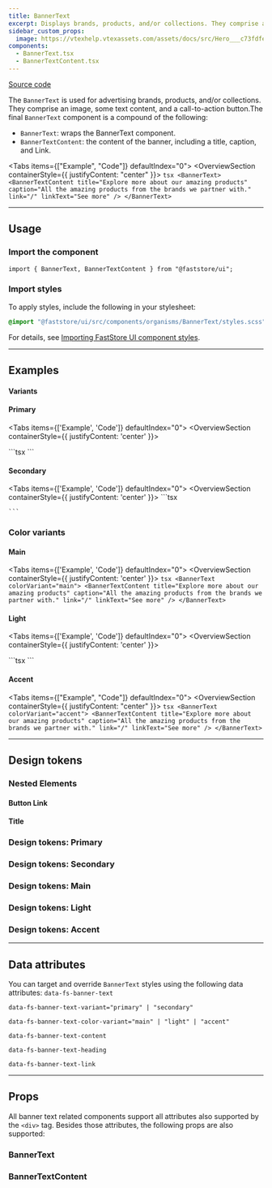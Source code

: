 ```yaml
---
title: BannerText
excerpt: Displays brands, products, and/or collections. They comprise an image, some text content, and a call-to-action button.
sidebar_custom_props:
  image: https://vtexhelp.vtexassets.com/assets/docs/src/Hero___c73fdfe80ce87c2ccc4701c07e9d5398.png
components:
  - BannerText.tsx
  - BannerTextContent.tsx
---
```


[<i class="fa-brands fa-github"></i> Source code](https://github.com/vtex/faststore/tree/main/packages/components/src/atoms/BannerText)

The `BannerText` is used for advertising brands, products, and/or collections. They comprise an image, some text content, and a call-to-action button.The final `BannerText` component is a compound of the following:

- `BannerText`: wraps the BannerText component.
- `BannerTextContent`: the content of the banner, including a title, caption, and Link.

<Tabs items={["Example", "Code"]} defaultIndex="0">
  <Tab>
    <OverviewSection containerStyle={{ justifyContent: "center" }}>
      <BannerText>
        <BannerTextContent
          title="Explore more about our amazing products"
          caption="All the amazing products from the brands we partner with."
          link="/"
          linkText="See more"
        />
      </BannerText>
    </OverviewSection>
  </Tab>
  <Tab>
    ```tsx
    <BannerText>
      <BannerTextContent
        title="Explore more about our amazing products"
        caption="All the amazing products from the brands we partner with."
        link="/"
        linkText="See more"
      />
    </BannerText>
    ```
  </Tab>
</Tabs>

---

## Usage

### Import the component

```tsx
import { BannerText, BannerTextContent } from "@faststore/ui";
```

### Import styles

To apply styles, include the following in your stylesheet:

```scss
@import "@faststore/ui/src/components/organisms/BannerText/styles.scss";
```

For details, see [Importing FastStore UI component styles](https://developers.vtex.com/docs/guides/faststore/using-themes-importing-ui-components-styles).

---

## Examples

#### Variants

#### Primary

<Tabs items={['Example', 'Code']} defaultIndex="0">
  <Tab>
    <OverviewSection containerStyle={{ justifyContent: 'center' }}>
      <BannerText variant="primary">
        <BannerTextContent
        title="Explore more about our amazing products"
        caption="All the amazing products from the brands we partner with."
        link="/"
        linkText="See more"
      />
      </BannerText>
    </OverviewSection>

  </Tab>
  <Tab>
    ```tsx
    <BannerText variant="primary">
      <BannerTextContent
        title="Explore more about our amazing products"
        caption="All the amazing products from the brands we partner with."
        link="/"
        linkText="See more"
      />
    </BannerText>
    ```

  </Tab>
</Tabs>

#### Secondary

<Tabs items={['Example', 'Code']} defaultIndex="0">
  <Tab>
    <OverviewSection containerStyle={{ justifyContent: 'center' }}>
     <BannerText variant="secondary">
      <BannerTextContent
        title="Explore more about our amazing products"
        caption="All the amazing products from the brands we partner with."
        link="/"
        linkText="See more"
      />
    </BannerText>
    </OverviewSection>
  </Tab>
  <Tab>
    ```tsx
      <BannerText variant="secondary">
        <BannerTextContent
          title="Explore more about our amazing products"
          caption="All the amazing products from the brands we partner with."
          link="/"
          linkText="See more"
        />
      </BannerText>

    ```

  </Tab>
</Tabs>

### Color variants

#### Main

<Tabs items={['Example', 'Code']} defaultIndex="0">
  <Tab>
    <OverviewSection containerStyle={{ justifyContent: 'center' }}>
      <BannerText colorVariant="main">
      <BannerTextContent
        title="Explore more about our amazing products"
        caption="All the amazing products from the brands we partner with."
        link="/"
        linkText="See more"
      />
    </BannerText>
    </OverviewSection>
  </Tab>
  <Tab>
    ```tsx
    <BannerText colorVariant="main">
      <BannerTextContent
        title="Explore more about our amazing products"
        caption="All the amazing products from the brands we partner with."
        link="/"
        linkText="See more"
      />
    </BannerText>
    ```

  </Tab>
</Tabs>

#### Light

<Tabs items={['Example', 'Code']} defaultIndex="0">
  <Tab>
    <OverviewSection containerStyle={{ justifyContent: 'center' }}>
      <BannerText colorVariant="light">
      <BannerTextContent
        title="Explore more about our amazing products"
        caption="All the amazing products from the brands we partner with."
        link="/"
        linkText="See more"
      />
    </BannerText>
    </OverviewSection>

  </Tab>
  <Tab>
    ```tsx
    <BannerText colorVariant="light">
      <BannerTextContent
        title="Explore more about our amazing products"
        caption="All the amazing products from the brands we partner with."
        link="/"
        linkText="See more"
      />
    </BannerText>
    ```
  </Tab>
</Tabs>

#### Accent

<Tabs items={["Example", "Code"]} defaultIndex="0">
  <Tab>
    <OverviewSection containerStyle={{ justifyContent: "center" }}>
      <BannerText colorVariant="accent">
        <BannerTextContent
          title="Explore more about our amazing products"
          caption="All the amazing products from the brands we partner with."
          link="/"
          linkText="See more"
        />
      </BannerText>
    </OverviewSection>
  </Tab>
  <Tab>
    ```tsx
    <BannerText colorVariant="accent">
      <BannerTextContent
        title="Explore more about our amazing products"
        caption="All the amazing products from the brands we partner with."
        link="/"
        linkText="See more"
      />
    </BannerText>
    ```
  </Tab>
</Tabs>

---

## Design tokens

<TokenTable>
  <TokenRow
    token="--fs-banner-text-padding-mobile"
    value="var(--fs-spacing-6) 5%"
  />
  <TokenRow
    token="--fs-banner-text-padding-desktop"
    value="var(--fs-spacing-9) 15%"
  />
</TokenTable>

### Nested Elements

#### Button Link

<TokenTable>
  <TokenRow token="--fs-banner-text-button-link-min-width" value="11.25rem" />
  <TokenRow
    token="--fs-banner-text-button-link-margin-top"
    value="var(--fs-spacing-6)"
  />
</TokenTable>

#### Title

<TokenTable>
  <TokenRow
    token="--fs-banner-text-title-size"
    value="var(--fs-text-size-lead)"
  />
  <TokenRow
    token="--fs-banner-text-title-weight"
    value="var(--fs-text-weight-bold)"
  />
  <TokenRow token="--fs-banner-text-line-height" value="1.2" />
</TokenTable>

### Design tokens: Primary

<TokenTable>
  <TokenRow
    token="--fs-hero-primary-title-size"
    value="var(--fs-text-size-title-page)"
  />
</TokenTable>

### Design tokens: Secondary

<TokenTable>
  <TokenRow
    token="--fs-banner-text-secondary-title-size"
    value="var(--fs-text-size-4)"
  />
  <TokenRow
    token="--fs-banner-text-secondary-caption-size"
    value="var(--fs-text-size-base)"
  />
  <TokenRow
    token="--fs-banner-text-secondary-caption-weight"
    value="var(--fs-text-weight-regular)"
  />
  <TokenRow
    token="--fs-banner-text-secondary-caption-line-height"
    value="1.5"
  />
</TokenTable>

### Design tokens: Main

<TokenTable>
  <TokenRow
    token="--fs-banner-text-main-bkg-color"
    value="var(--fs-color-primary-bkg)"
    isColor
  />
  <TokenRow
    token="--fs-banner-text-main-text-color"
    value="var(--fs-color-primary-text)"
    isColor
  />
</TokenTable>

### Design tokens: Light

<TokenTable>
  <TokenRow
    token="--fs-banner-text-light-bkg-color"
    value="var(--fs-color-secondary-bkg-light)"
    isColor
  />
  <TokenRow
    token="--fs-banner-text-light-text-color"
    value="var(--fs-color-text-display)"
    isColor
  />
</TokenTable>

### Design tokens: Accent

<TokenTable>
  <TokenRow
    token="--fs-banner-text-accent-bkg-color"
    value="var(--fs-color-highlighted-bkg)"
    isColor
  />
  <TokenRow
    token="--fs-banner-text-accent-text-color"
    value="var(--fs-banner-text-light-text-color)"
    globalValue="var(--fs-color-text-display)"
    isColor
  />
</TokenTable>

---

## Data attributes

You can target and override `BannerText` styles using the following data attributes:
`data-fs-banner-text`

`data-fs-banner-text-variant="primary" | "secondary"`

`data-fs-banner-text-color-variant="main" | "light" | "accent"`

`data-fs-banner-text-content`

`data-fs-banner-text-heading`

`data-fs-banner-text-link`

---

## Props

All banner text related components support all attributes also supported by the `<div>` tag.
Besides those attributes, the following props are also supported:

### BannerText

<ComponentPropsSection component="BannerText" />

### BannerTextContent

<ComponentPropsSection component="BannerTextContent" />
